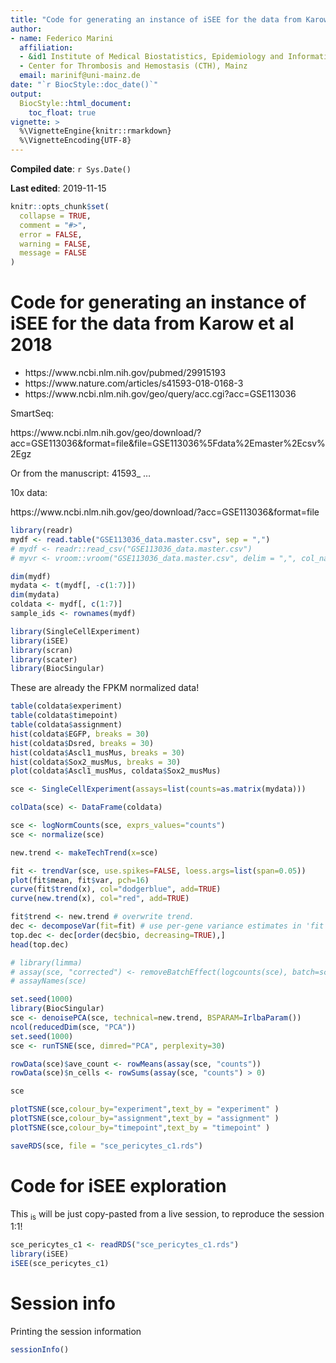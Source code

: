 ```yaml
---
title: "Code for generating an instance of iSEE for the data from Karow et al, 2018"
author:
- name: Federico Marini
  affiliation: 
  - &id1 Institute of Medical Biostatistics, Epidemiology and Informatics (IMBEI), Mainz
  - Center for Thrombosis and Hemostasis (CTH), Mainz
  email: marinif@uni-mainz.de
date: "`r BiocStyle::doc_date()`"
output: 
  BiocStyle::html_document:
    toc_float: true
vignette: >
  %\VignetteEngine{knitr::rmarkdown}
  %\VignetteEncoding{UTF-8}
---
```


**Compiled date**: `r Sys.Date()`

**Last edited**: 2019-11-15

```r
knitr::opts_chunk$set(
  collapse = TRUE,
  comment = "#>",
  error = FALSE,
  warning = FALSE,
  message = FALSE
)
```




# Code for generating an instance of iSEE for the data from Karow et al 2018

- https://www.ncbi.nlm.nih.gov/pubmed/29915193
- https://www.nature.com/articles/s41593-018-0168-3
- https://www.ncbi.nlm.nih.gov/geo/query/acc.cgi?acc=GSE113036

SmartSeq:

https://www.ncbi.nlm.nih.gov/geo/download/?acc=GSE113036&format=file&file=GSE113036%5Fdata%2Emaster%2Ecsv%2Egz

Or from the manuscript: 41593_ ...

10x data:

https://www.ncbi.nlm.nih.gov/geo/download/?acc=GSE113036&format=file




```r
library(readr)
mydf <- read.table("GSE113036_data.master.csv", sep = ",")
# mydf <- readr::read_csv("GSE113036_data.master.csv")
# myvr <- vroom::vroom("GSE113036_data.master.csv", delim = ",", col_names = TRUE)
```

```r
dim(mydf)
mydata <- t(mydf[, -c(1:7)])
dim(mydata)
coldata <- mydf[, c(1:7)]
sample_ids <- rownames(mydf)
```


```r
library(SingleCellExperiment)
library(iSEE)
library(scran)
library(scater)
library(BiocSingular)
```

These are already the FPKM normalized data!

```r
table(coldata$experiment)
table(coldata$timepoint)
table(coldata$assignment)
hist(coldata$EGFP, breaks = 30)
hist(coldata$Dsred, breaks = 30)
hist(coldata$Ascl1_musMus, breaks = 30)
hist(coldata$Sox2_musMus, breaks = 30)
plot(coldata$Ascl1_musMus, coldata$Sox2_musMus)
```


```r
sce <- SingleCellExperiment(assays=list(counts=as.matrix(mydata)))

colData(sce) <- DataFrame(coldata)

sce <- logNormCounts(sce, exprs_values="counts")
sce <- normalize(sce)
```


```r
new.trend <- makeTechTrend(x=sce)

fit <- trendVar(sce, use.spikes=FALSE, loess.args=list(span=0.05))
plot(fit$mean, fit$var, pch=16)
curve(fit$trend(x), col="dodgerblue", add=TRUE)
curve(new.trend(x), col="red", add=TRUE)

fit$trend <- new.trend # overwrite trend.
dec <- decomposeVar(fit=fit) # use per-gene variance estimates in 'fit'.
top.dec <- dec[order(dec$bio, decreasing=TRUE),] 
head(top.dec)

# library(limma)
# assay(sce, "corrected") <- removeBatchEffect(logcounts(sce), batch=sce$batch)
# assayNames(sce)

set.seed(1000)
library(BiocSingular)
sce <- denoisePCA(sce, technical=new.trend, BSPARAM=IrlbaParam())
ncol(reducedDim(sce, "PCA"))
set.seed(1000)
sce <- runTSNE(sce, dimred="PCA", perplexity=30)

rowData(sce)$ave_count <- rowMeans(assay(sce, "counts"))
rowData(sce)$n_cells <- rowSums(assay(sce, "counts") > 0)

sce

plotTSNE(sce,colour_by="experiment",text_by = "experiment" )
plotTSNE(sce,colour_by="assignment",text_by = "assignment" )
plotTSNE(sce,colour_by="timepoint",text_by = "timepoint" )
```

```r
saveRDS(sce, file = "sce_pericytes_c1.rds")
```


# Code for iSEE exploration

This ~is~ will be just copy-pasted from a live session, to reproduce the session 1:1!

```r
sce_pericytes_c1 <- readRDS("sce_pericytes_c1.rds")
library(iSEE)
iSEE(sce_pericytes_c1)
```


# Session info {-}

Printing the session information

```r
sessionInfo()
```


